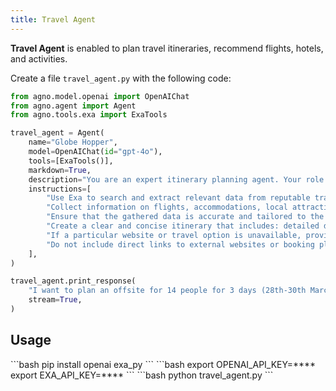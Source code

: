 ```yaml
---
title: Travel Agent
---
```


**Travel Agent** is enabled to plan travel itineraries, recommend flights, hotels, and activities.

Create a file `travel_agent.py` with the following code:

```python travel_agent.py
from agno.model.openai import OpenAIChat
from agno.agent import Agent
from agno.tools.exa import ExaTools

travel_agent = Agent(
    name="Globe Hopper",
    model=OpenAIChat(id="gpt-4o"),
    tools=[ExaTools()],
    markdown=True,
    description="You are an expert itinerary planning agent. Your role is to assist users in creating detailed, customized travel plans tailored to their preferences and needs.",
    instructions=[
        "Use Exa to search and extract relevant data from reputable travel platforms.",
        "Collect information on flights, accommodations, local attractions, and estimated costs from these sources.",
        "Ensure that the gathered data is accurate and tailored to the user's preferences, such as destination, group size, and budget constraints.",
        "Create a clear and concise itinerary that includes: detailed day-by-day travel plan, suggested transportation and accommodation options, activity recommendations (e.g., sightseeing, dining, events), an estimated cost breakdown (covering transportation, accommodation, food, and activities).",
        "If a particular website or travel option is unavailable, provide alternatives from other trusted sources.",
        "Do not include direct links to external websites or booking platforms in the response."
    ],
)

travel_agent.print_response(
    "I want to plan an offsite for 14 people for 3 days (28th-30th March) in London within 10k dollars. Please suggest options for places to stay, activities, and co working spaces and a detailed itinerary for the 3 days with transportation and activities",
    stream=True,
)
```
## Usage

<Steps>
  <Snippet file="create-venv-step.mdx" />

  <Step title="Install libraries">
    ```bash
    pip install openai exa_py
    ```
  </Step>

  <Step title="Set environment variables">
    ```bash
    export OPENAI_API_KEY=****
    export EXA_API_KEY=****
    ```
  </Step>

  <Step title="Run the agent">
    ```bash
    python travel_agent.py
    ```
  </Step>

</Steps>